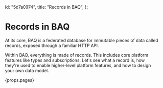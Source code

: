   id: "5d7a0974",
  title: "Records in BAQ",
};

# Records in BAQ

At its core, BAQ is a federated database for immutable pieces of data called records, exposed through a familiar HTTP API.

Within BAQ, everything is made of records. This includes core platform features like types and subscriptions. Let's see what a record is, how they're used to enable higher-level platform features, and how to design your own data model.

{props.pages}
